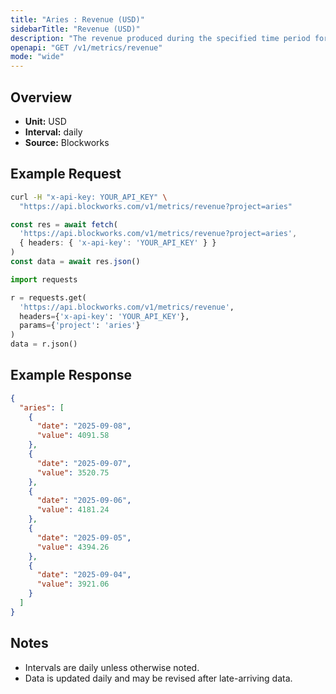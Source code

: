 ```yaml
---
title: "Aries : Revenue (USD)"
sidebarTitle: "Revenue (USD)"
description: "The revenue produced during the specified time period for given project."
openapi: "GET /v1/metrics/revenue"
mode: "wide"
---
```


## Overview

- **Unit:** USD
- **Interval:** daily
- **Source:** Blockworks

## Example Request

<CodeGroup>

```bash cURL
curl -H "x-api-key: YOUR_API_KEY" \
  "https://api.blockworks.com/v1/metrics/revenue?project=aries"
```

```typescript TypeScript
const res = await fetch(
  'https://api.blockworks.com/v1/metrics/revenue?project=aries',
  { headers: { 'x-api-key': 'YOUR_API_KEY' } }
)
const data = await res.json()
```

```python Python
import requests

r = requests.get(
  'https://api.blockworks.com/v1/metrics/revenue',
  headers={'x-api-key': 'YOUR_API_KEY'},
  params={'project': 'aries'}
)
data = r.json()
```

</CodeGroup>

## Example Response

```json
{
  "aries": [
    {
      "date": "2025-09-08",
      "value": 4091.58
    },
    {
      "date": "2025-09-07",
      "value": 3520.75
    },
    {
      "date": "2025-09-06",
      "value": 4181.24
    },
    {
      "date": "2025-09-05",
      "value": 4394.26
    },
    {
      "date": "2025-09-04",
      "value": 3921.06
    }
  ]
}
```

## Notes
- Intervals are daily unless otherwise noted.
- Data is updated daily and may be revised after late-arriving data.

